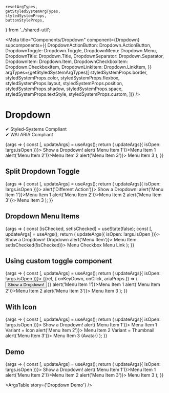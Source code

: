 	resetArgTypes,
	getStyledSystemArgTypes,
	styledSystemProps,
	buttonStyleProps,
} from '../shared-util';


<Meta
	title="Components/Dropdown"
	component={Dropdown}
	supcomponents={{
		DropdownActionButton: Dropdown.ActionButton,
		DropdownToggle: Dropdown.Toggle,
		DropdownMenu: Dropdown.Menu,
		DropdownTitle: Dropdown.Title,
		DropdownSeparator: Dropdown.Separator,
		DropdownItem: Dropdown.Item,
		DropdownCheckboxItem: Dropdown.CheckboxItem,
		DropdownLinkItem: Dropdown.LinkItem,
	}}
	argTypes={getStyledSystemArgTypes([
		styledSystemProps.border,
		styledSystemProps.color,
		styledSystemProps.flexbox,
		styledSystemProps.layout,
		styledSystemProps.position,
		styledSystemProps.shadow,
		styledSystemProps.space,
		styledSystemProps.textStyle,
		styledSystemProps.custom,
	])}
/>

# Dropdown

✔ Styled-Systems Compliant  
✔ WAI ARIA Compliant

<Canvas>
	<Story name="Dropdown Example" args={{ isOpen: false }} argTypes={resetArgTypes}>
		{args => {
			const [, updateArgs] = useArgs();
			return (
				<Dropdown {...args} onToggleMenu={() => updateArgs({ isOpen: !args.isOpen })}>
					<Dropdown.Toggle>Show a Dropdown!</Dropdown.Toggle>
					<Dropdown.Menu container="body">
						<Dropdown.Item onClick={() => alert('Menu Item 1')}>Menu Item 1</Dropdown.Item>
						<Dropdown.Item onClick={() => alert('Menu Item 2')}>Menu Item 2</Dropdown.Item>
						<Dropdown.Item disabled onClick={() => alert('Menu Item 3')}>
							Menu Item 3
						</Dropdown.Item>
					</Dropdown.Menu>
				</Dropdown>
			);
		}}
	</Story>
</Canvas>

## Split Dropdown Toggle

<Canvas>
	<Story
		name="Dropdown Split Button"
		args={{ isOpen: false }}
		argTypes={{
			...resetArgTypes,
			...getStyledSystemArgTypes(buttonStyleProps),
		}}
	>
		{args => {
			const [, updateArgs] = useArgs();
			return (
				<Dropdown isOpen={args.isOpen} onToggleMenu={() => updateArgs({ isOpen: !args.isOpen })}>
					<Dropdown.Toggle>
						<Dropdown.ActionButton {...args} onClick={() => alert('Different Action')}>
							Show a Dropdown!
						</Dropdown.ActionButton>
					</Dropdown.Toggle>
					<Dropdown.Menu container="body">
						<Dropdown.Item onClick={() => alert('Menu Item 1')}>Menu Item 1</Dropdown.Item>
						<Dropdown.Item onClick={() => alert('Menu Item 2')}>Menu Item 2</Dropdown.Item>
						<Dropdown.Item disabled onClick={() => alert('Menu Item 3')}>
							Menu Item 3
						</Dropdown.Item>
					</Dropdown.Menu>
				</Dropdown>
			);
		}}
	</Story>
</Canvas>

## Dropdown Menu Items

<Canvas>
	<Story
		name="Dropdown Menu Items"
		args={{ isOpen: false }}
		argTypes={{
			...resetArgTypes,
			...getStyledSystemArgTypes(buttonStyleProps),
		}}
	>
		{args => {
			const [isChecked, setIsChecked] = useState(false);
			const [, updateArgs] = useArgs();
			return (
				<Dropdown isOpen={args.isOpen} onToggleMenu={() => updateArgs({ isOpen: !args.isOpen })}>
					<Dropdown.Toggle>Show a Dropdown!</Dropdown.Toggle>
					<Dropdown.Menu container="body">
						<Dropdown.Title>Dropdown</Dropdown.Title>
						<Dropdown.Separator />
						<Dropdown.Item {...args} onClick={() => alert('Menu Item')}>
							Menu Item
						</Dropdown.Item>
						<Dropdown.CheckboxItem isChecked={isChecked} onToggle={() => setIsChecked(!isChecked)}>
							Menu Checkbox
						</Dropdown.CheckboxItem>
						<Dropdown.LinkItem href="https://faithlife.github.io/styled-ui/#/icons" target="_blank">
							Menu Link
						</Dropdown.LinkItem>
					</Dropdown.Menu>
				</Dropdown>
			);
		}}
	</Story>
</Canvas>

## Using custom toggle component

<Canvas>
	<Story name="Custom Toggle" args={{ isOpen: false }} argTypes={resetArgTypes}>
		{args => {
			const [, updateArgs] = useArgs();
			return (
				<Dropdown {...args} onToggleMenu={() => updateArgs({ isOpen: !args.isOpen })}>
					<Dropdown.Toggle>
						{(ref, { onKeyDown, onClick, ariaProps }) => (
							<Button
								variant="primary"
								size="medium"
								ref={ref}
								onKeyDown={onKeyDown}
								onClick={onClick}
								{...ariaProps}
							>
								Show a Dropdown!
							</Button>
						)}
					</Dropdown.Toggle>
					<Dropdown.Menu container="body">
						<Dropdown.Item onClick={() => alert('Menu Item 1')}>Menu Item 1</Dropdown.Item>
						<Dropdown.Item onClick={() => alert('Menu Item 2')}>Menu Item 2</Dropdown.Item>
						<Dropdown.Item disabled onClick={() => alert('Menu Item 3')}>
							Menu Item 3
						</Dropdown.Item>
					</Dropdown.Menu>
				</Dropdown>
			);
		}}
	</Story>
</Canvas>

## With Icon

<Canvas>
	<Story name="Icon Example" args={{ isOpen: false, width: '280px' }} argTypes={resetArgTypes}>
		{args => {
			const [, updateArgs] = useArgs();
			return (
				<Dropdown {...args} onToggleMenu={() => updateArgs({ isOpen: !args.isOpen })}>
					<Dropdown.Toggle>Show a Dropdown!</Dropdown.Toggle>
					<Dropdown.Menu container="body">
						<Dropdown.Item onClick={() => alert('Menu Item 1')}>
							<Dropdown.ItemIcon>
								<FavoriteFilled />
							</Dropdown.ItemIcon>
							<Dropdown.ItemPrimaryText>Menu Item 1</Dropdown.ItemPrimaryText>
							<Dropdown.ItemSecondaryText>Variant = Icon</Dropdown.ItemSecondaryText>
						</Dropdown.Item>
						<Dropdown.Item onClick={() => alert('Menu Item 2')}>
							<Dropdown.ItemIcon src={thumbnailSrc} variant="thumbnail" />
							<Dropdown.ItemPrimaryText>Menu Item 2</Dropdown.ItemPrimaryText>
							<Dropdown.ItemSecondaryText>Variant = Thumbnail</Dropdown.ItemSecondaryText>
						</Dropdown.Item>
						<Dropdown.Item onClick={() => alert('Menu Item 3')}>
							<Dropdown.ItemIcon src={avatarSrc} variant="avatar" />
							<Dropdown.ItemPrimaryText fontWeight={1}>
								Menu Item 3 (Avatar)
							</Dropdown.ItemPrimaryText>
						</Dropdown.Item>
					</Dropdown.Menu>
				</Dropdown>
			);
		}}
	</Story>
</Canvas>

## Demo

<Canvas>
	<Story name="Dropdown Demo" args={{ isOpen: false, variant: 'minor' }}>
		{args => {
			const [, updateArgs] = useArgs();
			return (
				<Dropdown isOpen={args.isOpen} onToggleMenu={() => updateArgs({ isOpen: !args.isOpen })}>
					<Dropdown.Toggle {...args}>Show a Dropdown!</Dropdown.Toggle>
					<Dropdown.Menu container="body">
						<Dropdown.Item onClick={() => alert('Menu Item 1')}>Menu Item 1</Dropdown.Item>
						<Dropdown.Item onClick={() => alert('Menu Item 2')}>Menu Item 2</Dropdown.Item>
						<Dropdown.Item disabled onClick={() => alert('Menu Item 3')}>
							Menu Item 3
						</Dropdown.Item>
					</Dropdown.Menu>
				</Dropdown>
			);
		}}
	</Story>
</Canvas>

<ArgsTable story={'Dropdown Demo'} />
